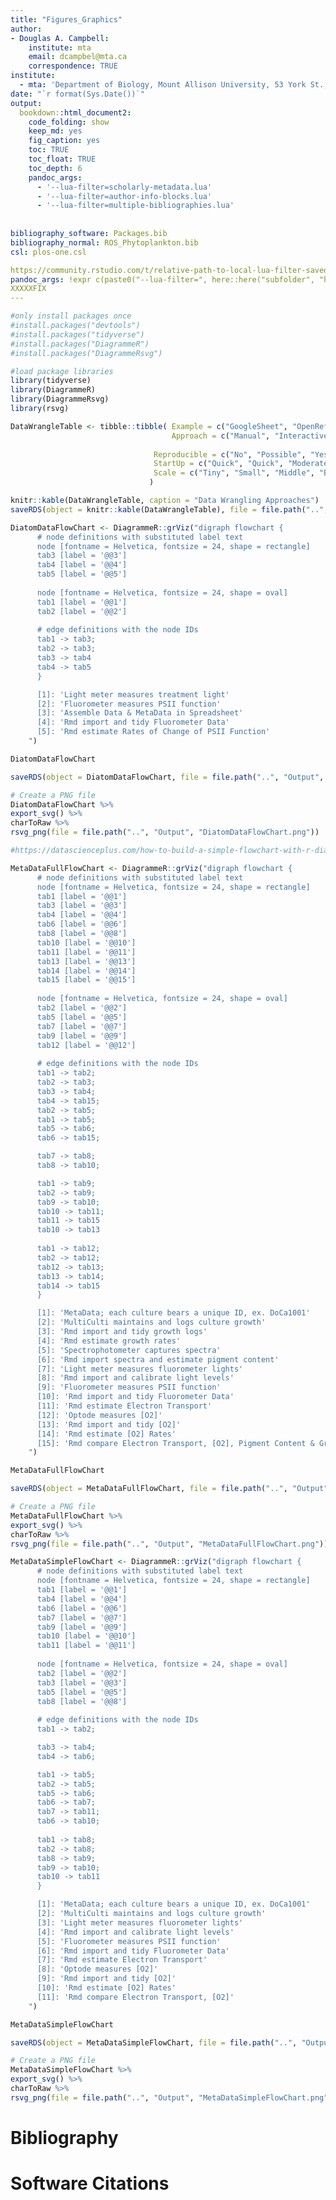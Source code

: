 ```yaml
---
title: "Figures_Graphics"
author:
- Douglas A. Campbell:
    institute: mta
    email: dcampbel@mta.ca
    correspondence: TRUE
institute:
  - mta: 'Department of Biology, Mount Allison University, 53 York St., Sackville NB, Canada, E4L 1C9.'
date: "`r format(Sys.Date())`"  
output:
  bookdown::html_document2:
    code_folding: show
    keep_md: yes
    fig_caption: yes
    toc: TRUE
    toc_float: TRUE
    toc_depth: 6
    pandoc_args:
      - '--lua-filter=scholarly-metadata.lua'
      - '--lua-filter=author-info-blocks.lua'
      - '--lua-filter=multiple-bibliographies.lua'
      
     
bibliography_software: Packages.bib
bibliography_normal: ROS_Phytoplankton.bib
csl: plos-one.csl

https://community.rstudio.com/t/relative-path-to-local-lua-filter-saved-in-blogdown-repo/77854/2
pandoc_args: !expr c(paste0("--lua-filter=", here::here("subfolder", "highlight.lua")), "--no-highlight")
XXXXXFIX
---
```


```r
#only install packages once
#install.packages("devtools")
#install.packages("tidyverse")
#install.packages("DiagrammeR")
#install.packages("DiagrammeRsvg")

#load package libraries
library(tidyverse)
library(DiagrammeR)
library(DiagrammeRsvg)
library(rsvg)
```

```r
DataWrangleTable <- tibble::tibble( Example = c("GoogleSheet", "OpenRefine", "RNotebook", "RScript", "DataIku"),
                                    Approach = c("Manual", "Interactive", "Interactive", "Scripted", "AI"),
                                
                                Reproducible = c("No", "Possible", "Yes", "Yes", "Possible"),
                                StartUp = c("Quick", "Quick", "Moderate", "Moderate", "Slow"),
                                Scale = c("Tiny", "Small", "Middle", "Big", "Bigger"),
                               )

knitr::kable(DataWrangleTable, caption = "Data Wrangling Approaches")
saveRDS(object = knitr::kable(DataWrangleTable), file = file.path("..", "OutPut", "DataWranglingTable.Rds"))
```

```r
DiatomDataFlowChart <- DiagrammeR::grViz("digraph flowchart {
      # node definitions with substituted label text
      node [fontname = Helvetica, fontsize = 24, shape = rectangle]
      tab3 [label = '@@3']
      tab4 [label = '@@4']
      tab5 [label = '@@5']
      
      node [fontname = Helvetica, fontsize = 24, shape = oval] 
      tab1 [label = '@@1'] 
      tab2 [label = '@@2']
 
      # edge definitions with the node IDs
      tab1 -> tab3;
      tab2 -> tab3;
      tab3 -> tab4
      tab4 -> tab5
      }

      [1]: 'Light meter measures treatment light'
      [2]: 'Fluorometer measures PSII function'
      [3]: 'Assemble Data & MetaData in Spreadsheet'
      [4]: 'Rmd import and tidy Fluorometer Data'
      [5]: 'Rmd estimate Rates of Change of PSII Function'
    ") 

DiatomDataFlowChart

saveRDS(object = DiatomDataFlowChart, file = file.path("..", "Output", "DiatomDataFlowChart.Rds"))

# Create a PNG file
DiatomDataFlowChart %>%
export_svg() %>%
charToRaw %>%
rsvg_png(file = file.path("..", "Output", "DiatomDataFlowChart.png"))
```


```r
#https://datascienceplus.com/how-to-build-a-simple-flowchart-with-r-diagrammer-package/

MetaDataFullFlowChart <- DiagrammeR::grViz("digraph flowchart {
      # node definitions with substituted label text
      node [fontname = Helvetica, fontsize = 24, shape = rectangle]
      tab1 [label = '@@1']
      tab3 [label = '@@3']
      tab4 [label = '@@4']
      tab6 [label = '@@6']
      tab8 [label = '@@8']
      tab10 [label = '@@10']
      tab11 [label = '@@11']
      tab13 [label = '@@13']
      tab14 [label = '@@14']
      tab15 [label = '@@15']
      
      node [fontname = Helvetica, fontsize = 24, shape = oval] 
      tab2 [label = '@@2']
      tab5 [label = '@@5']
      tab7 [label = '@@7']
      tab9 [label = '@@9']
      tab12 [label = '@@12']
      
      # edge definitions with the node IDs
      tab1 -> tab2;
      tab2 -> tab3;
      tab3 -> tab4;
      tab4 -> tab15;
      tab2 -> tab5;
      tab1 -> tab5;
      tab5 -> tab6;
      tab6 -> tab15;

      tab7 -> tab8;
      tab8 -> tab10;

      tab1 -> tab9;
      tab2 -> tab9;
      tab9 -> tab10;
      tab10 -> tab11;
      tab11 -> tab15
      tab10 -> tab13
      
      tab1 -> tab12;
      tab2 -> tab12;
      tab12 -> tab13;
      tab13 -> tab14;
      tab14 -> tab15
      }

      [1]: 'MetaData; each culture bears a unique ID, ex. DoCa1001'
      [2]: 'MultiCulti maintains and logs culture growth'
      [3]: 'Rmd import and tidy growth logs'
      [4]: 'Rmd estimate growth rates'
      [5]: 'Spectrophotometer captures spectra'
      [6]: 'Rmd import spectra and estimate pigment content'
      [7]: 'Light meter measures fluorometer lights'
      [8]: 'Rmd import and calibrate light levels'
      [9]: 'Fluorometer measures PSII function'
      [10]: 'Rmd import and tidy Fluorometer Data'
      [11]: 'Rmd estimate Electron Transport'
      [12]: 'Optode measures [O2]'
      [13]: 'Rmd import and tidy [O2]'
      [14]: 'Rmd estimate [O2] Rates'
      [15]: 'Rmd compare Electron Transport, [O2], Pigment Content & Growth Rates'
    ") 

MetaDataFullFlowChart

saveRDS(object = MetaDataFullFlowChart, file = file.path("..", "Output", "MetaDataFullFlowChart.Rds"))

# Create a PNG file
MetaDataFullFlowChart %>%
export_svg() %>%
charToRaw %>%
rsvg_png(file = file.path("..", "Output", "MetaDataFullFlowChart.png"))
```


```r
MetaDataSimpleFlowChart <- DiagrammeR::grViz("digraph flowchart {
      # node definitions with substituted label text
      node [fontname = Helvetica, fontsize = 24, shape = rectangle]
      tab1 [label = '@@1']
      tab4 [label = '@@4']
      tab6 [label = '@@6']
      tab7 [label = '@@7']
      tab9 [label = '@@9']
      tab10 [label = '@@10']
      tab11 [label = '@@11']
      
      node [fontname = Helvetica, fontsize = 24, shape = oval] 
      tab2 [label = '@@2']
      tab3 [label = '@@3']
      tab5 [label = '@@5']
      tab8 [label = '@@8']
      
      # edge definitions with the node IDs
      tab1 -> tab2;

      tab3 -> tab4;
      tab4 -> tab6;

      tab1 -> tab5;
      tab2 -> tab5;
      tab5 -> tab6;
      tab6 -> tab7;
      tab7 -> tab11;
      tab6 -> tab10;
      
      tab1 -> tab8;
      tab2 -> tab8;
      tab8 -> tab9;
      tab9 -> tab10;
      tab10 -> tab11
      }

      [1]: 'MetaData; each culture bears a unique ID, ex. DoCa1001'
      [2]: 'MultiCulti maintains and logs culture growth'
      [3]: 'Light meter measures fluorometer lights'
      [4]: 'Rmd import and calibrate light levels'
      [5]: 'Fluorometer measures PSII function'
      [6]: 'Rmd import and tidy Fluorometer Data'
      [7]: 'Rmd estimate Electron Transport'
      [8]: 'Optode measures [O2]'
      [9]: 'Rmd import and tidy [O2]'
      [10]: 'Rmd estimate [O2] Rates'
      [11]: 'Rmd compare Electron Transport, [O2]'
    ") 

MetaDataSimpleFlowChart

saveRDS(object = MetaDataSimpleFlowChart, file = file.path("..", "Output", "MetaDataSimpleFlowChart.Rds"))

# Create a PNG file
MetaDataSimpleFlowChart %>%
export_svg() %>%
charToRaw %>%
rsvg_png(file = file.path("..", "Output", "MetaDataSimpleFlowChart.png"))
```




# Bibliography{-}
<div id = "refs_normal"></div>

# Software Citations{-}
<div id = "refs_software"></div>



